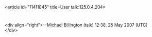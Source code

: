 <article id="11411845" title=User talk:125.0.4.204>
	<talkpage id="11411845" title="User talk:125.0.4.204">
{{openproxy}}
&lt;div align=&quot;right&quot;&gt;--[[User:MichaelBillington|Michael Billington]] ([[User talk:MichaelBillington|talk]]) 12:38, 25 May 2007 (UTC)&lt;/div&gt;
	</talkpage>
</article>